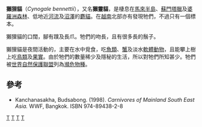 {{Speciesbox
| taxon = Cynogale bennettii
| status = EN
| status_system = iucn3.1
| trend = unknown
| status_ref = <ref name=iucn>{{IUCN2008|assessors=Duckworth, J.W., Sebastian, T., Jennings, A. & Veron, G.|year=2008|id=6082|title=Cynogale bennettii|downloaded=12 December 2008}}</ref>
| image = Mampalon (Cynogale Bennettii).png
| binomial_authority = [[約翰·愛德華·格雷|J E Gray]], 1837
}}

'''獺狸貓'''（''Cynogale bennettii''），又名'''獺靈貓'''，是棲息在[[馬來半島|馬來半島]]、[[蘇門塔臘|蘇門塔臘]]及[[婆羅洲|婆羅洲]][[森林|森林]]、低地近[[河流|河流]]及[[沼澤|沼澤]]的[[麝貓|麝貓]]。在[[越南|越南]]北部亦有發現牠們，不過只有一個標本。

獺狸貓的口闊，腳有蹼及長爪。牠們的吻長，且有很多長的鬚子。

獺狸貓是夜間活動的，主要在水中覓食，吃[[魚類|魚類]]、[[蟹|蟹]]及淡水[[軟體動物|軟體動物]]，且能攀上樹上吃[[鳥類|鳥類]]及[[果實|果實]]。由於牠們的數量稀少及隱秘的生活，所以對牠們所知甚少。牠們被[[世界自然保護聯盟|世界自然保護聯盟]]列為[[瀕危物種|瀕危物種]]。

==參考==
{{commons|Cynogale bennettii}}
{{reflist}}
* Kanchanasakha, Budsabong. (1998). ''Carnivores of Mainland South East Asia.'' WWF, Bangkok. ISBN 974-89438-2-8
{{Taxonbar|from=Q541053}}

[[Category:縞狸亞科|T]]
[[Category:泰国动物|T]]
[[Category:馬來西亞哺乳動物|T]]
[[Category:1837年描述的动物|T]]